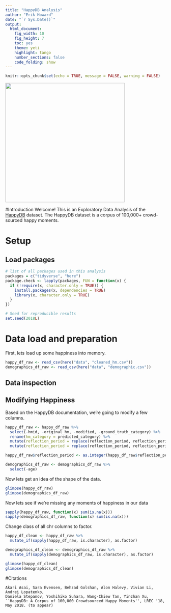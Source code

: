 ```yaml
---
title: "HappyDB Analysis"
author: "Erik Howard"
date: "`r Sys.Date()`"
output:
  html_document:
    fig_width: 10
    fig_height: 7
    toc: yes
    theme: yeti
    highlight: tango
    number_sections: false
    code_folding: show
---
```


```r
knitr::opts_chunk$set(echo = TRUE, message = FALSE, warning = FALSE)
```

![](images/be_mine.jpg){width=375px}

#Introduction
Welcome! This is an Exploratory Data Analysis of the [HappyDB](https://rit-public.github.io/HappyDB/) dataset. The HappyDB dataset is a corpus of 100,000+ crowd-sourced happy moments.

# Setup

## Load packages
```r
# list of all packages used in this analysis
packages = c("tidyverse", "here")
package.check <- lapply(packages, FUN = function(x) {
  if (!require(x, character.only = TRUE)) {
    install.packages(x, dependencies = TRUE)
    library(x, character.only = TRUE)
  }
})

# Seed for reproducible results
set.seed(2018L)
```

# Data load and preparation

First, lets load up some happiness into memory.
```r
happy_df_raw <- read_csv(here("data", "cleaned_hm.csv"))
demographics_df_raw <- read_csv(here("data", "demographic.csv"))
```

## Data inspection

## Modifying Happiness
Based on the HappyDB documentation, we're going to modify a few columns.
```r
happy_df_raw <- happy_df_raw %>%
  select(-hmid, -original_hm, -modified, -ground_truth_category) %>%
  rename(hm_category = predicted_category) %>%
  mutate(reflection_period = replace(reflection_period, reflection_period == "3m", "3")) %>%
  mutate(reflection_period = replace(reflection_period, reflection_period == "24h", "1440"))

happy_df_raw$reflection_period <- as.integer(happy_df_raw$reflection_period)

demographics_df_raw <- demographics_df_raw %>%
  select(-age)
```

Now lets get an idea of the shape of the data.
```r
glimpse(happy_df_raw)
glimpse(demographics_df_raw)
```

Now lets see if we're missing any moments of happiness in our data
```r
sapply(happy_df_raw, function(x) sum(is.na(x)))
sapply(demographics_df_raw, function(x) sum(is.na(x)))
```

Change class of all chr columns to factor.
```r
happy_df_clean <- happy_df_raw %>%
  mutate_if(sapply(happy_df_raw, is.character), as.factor)

demographics_df_clean <- demographics_df_raw %>%
  mutate_if(sapply(demographics_df_raw, is.character), as.factor)

glimpse(happy_df_clean)
glimpse(demographics_df_clean)
```

#Citations
```
Akari Asai, Sara Evensen, Behzad Golshan, Alon Halevy, Vivian Li, Andrei Lopatenko, 
Daniela Stepanov, Yoshihiko Suhara, Wang-Chiew Tan, Yinzhan Xu, 
``HappyDB: A Corpus of 100,000 Crowdsourced Happy Moments'', LREC '18, May 2018. (to appear)
```